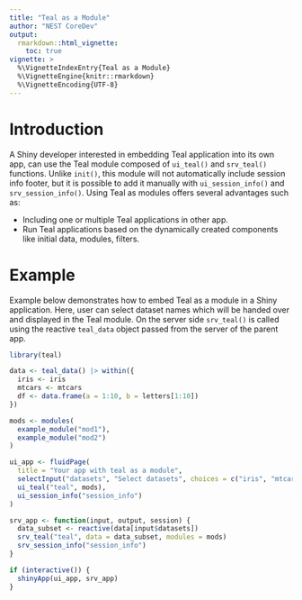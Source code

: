 ```yaml
---
title: "Teal as a Module"
author: "NEST CoreDev"
output: 
  rmarkdown::html_vignette:
    toc: true
vignette: >
  %\VignetteIndexEntry{Teal as a Module}
  %\VignetteEngine{knitr::rmarkdown}
  %\VignetteEncoding{UTF-8}
---
```


# Introduction

A Shiny developer interested in embedding Teal application into its own app, can use the Teal module composed of `ui_teal()` and `srv_teal()` functions. 
Unlike `init()`, this module will not automatically include session info footer, but it is possible to add it manually with `ui_session_info()` and `srv_session_info()`.
Using Teal as modules offers several advantages such as:

- Including one or multiple Teal applications in other app.
- Run Teal applications based on the dynamically created components like initial data, modules, filters.

# Example

Example below demonstrates how to embed Teal as a module in a Shiny application. 
Here, user can select dataset names which will be handed over and displayed in the Teal module. On the server side `srv_teal()` is called using the reactive `teal_data` object passed from the server of the parent app.

```r
library(teal)

data <- teal_data() |> within({
  iris <- iris
  mtcars <- mtcars
  df <- data.frame(a = 1:10, b = letters[1:10])
})

mods <- modules(
  example_module("mod1"),
  example_module("mod2")
)

ui_app <- fluidPage(
  title = "Your app with teal as a module",
  selectInput("datasets", "Select datasets", choices = c("iris", "mtcars", "df"), selected = "iris", multiple = TRUE),
  ui_teal("teal", mods),
  ui_session_info("session_info")
)

srv_app <- function(input, output, session) {
  data_subset <- reactive(data[input$datasets])
  srv_teal("teal", data = data_subset, modules = mods)
  srv_session_info("session_info")
}

if (interactive()) {
  shinyApp(ui_app, srv_app)
}
```

